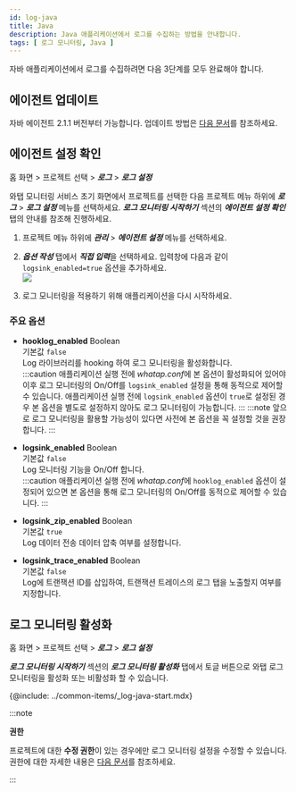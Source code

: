 ```yaml
---
id: log-java
title: Java
description: Java 애플리케이션에서 로그를 수집하는 방법을 안내합니다. 
tags: [ 로그 모니터링, Java ]
---
```


자바 애플리케이션에서 로그를 수집하려면 다음 3단계를 모두 완료해야 합니다.

## 에이전트 업데이트

자바 에이전트 2.1.1 버전부터 가능합니다. 업데이트 방법은 [다음 문서](../java/update-agent)를 참조하세요.

## 에이전트 설정 확인

홈 화면 > 프로젝트 선택 > ***로그*** > ***로그 설정***

와탭 모니터링 서비스 초기 화면에서 프로젝트를 선택한 다음 프로젝트 메뉴 하위에 ***로그*** > ***로그 설정*** 메뉴를 선택하세요. ***로그 모니터링 시작하기*** 섹션의 ***에이전트 설정 확인*** 탭의 안내를 참조해 진행하세요.

1. 프로젝트 메뉴 하위에 ***관리*** > ***에이전트 설정*** 메뉴를 선택하세요.

1. ***옵션 작성*** 탭에서 ***직접 입력***을 선택하세요. 입력창에 다음과 같이 `logsink_enabled=true` 옵션을 추가하세요. <br/>
    ![](https://img.whatap.io/media/images/log_java_config1.png)

1. 로그 모니터링을 적용하기 위해 애플리케이션을 다시 시작하세요.

### 주요 옵션

* **hooklog_enabled** <span class='type'>Boolean</span><br/>
    기본값 `false`<br/>
    Log 라이브러리를 hooking 하여 로그 모니터링을 활성화합니다.  
:::caution
애플리케이션 실행 전에 *whatap.conf*에 본 옵션이 활성화되어 있어야 이후 로그 모니터링의 On/Off를 `logsink_enabled` 설정을 통해 동적으로 제어할 수 있습니다.
애플리케이션 실행 전에 `logsink_enabled` 옵션이 `true`로 설정된 경우 본 옵션을 별도로 설정하지 않아도 로그 모니터링이 가능합니다.
:::
:::note
앞으로 로그 모니터링을 활용할 가능성이 있다면 사전에 본 옵션을 꼭 설정할 것을 권장합니다.
:::

* **logsink_enabled** <span class='type'>Boolean</span><br/>
    기본값 `false`<br/>
    Log 모니터링 기능을 On/Off 합니다.  
:::caution
애플리케이션 실행 전에 *whatap.conf*에 `hooklog_enabled` 옵션이 설정되어 있으면 본 옵션을 통해 로그 모니터링의 On/Off를 동적으로 제어할 수 있습니다.
::: 

* **logsink_zip_enabled** <span class='type'>Boolean</span><br/>
    기본값 `true`<br/>
    Log 데이터 전송 데이터 압축 여부를 설정합니다.  

* **logsink_trace_enabled** <span class='type'>Boolean</span><br/>
    기본값 `false`<br/>
    Log에 트랜잭션 ID를 삽입하여, 트랜잭션 트레이스의 로그 탭을 노출할지 여부를 지정합니다.  

## 로그 모니터링 활성화

홈 화면 > 프로젝트 선택 > ***로그*** > ***로그 설정***

***로그 모니터링 시작하기*** 섹션의 ***로그 모니터링 활성화*** 탭에서 토글 버튼으로 와탭 로그 모니터링을 활성화 또는 비활성화 할 수 있습니다.

{@include: ../common-items/_log-java-start.mdx}

:::note

**권한**

프로젝트에 대한 **수정 권한**이 있는 경우에만 로그 모니터링 설정을 수정할 수 있습니다. 권한에 대한 자세한 내용은 [다음 문서](../project/project-structure)를 참조하세요.

:::

<!-- 내용 최신화 확인 -->
<!-- 
프로젝트 관리자(Super Admin)만 로그 모니터링 설정을 수정할 수 있습니다.

토글 버튼을 켜면 로그 모니터링이 활성화됩니다.
활성화한 날부터 15일 동안 무료로 체험하실 수 있습니다.

토글 버튼을 끄면 로그 모니터링이 비활성화됩니다.
로그를 더 이상 저장하지 않습니다.
-->